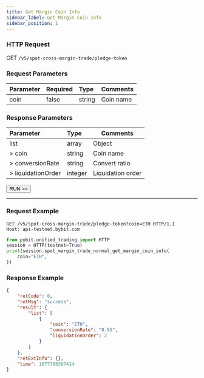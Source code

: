 ```yaml
---
title: Get Margin Coin Info
sidebar_label: Get Margin Coin Info
sidebar_position: 1
---
```


### HTTP Request
GET `/v5/spot-cross-margin-trade/pledge-token`

### Request Parameters
| Parameter | Required | Type | Comments|
|:----- |:-------|:-----|------ |
|coin|false|string|Coin name |

### Response Parameters
| Parameter | Type | Comments|
|:----- |:-----|----- |
|list|array|Object|
|> coin|string |Coin name |
|> conversionRate|string |Convert ratio |
|> liquidationOrder|integer |Liquidation order |

<a href="/api-explorer/v5/spot-margin-normal/margin-data"><Button>RUN >></Button></a>

---

### Request Example

<Tabs groupId="programming-languages">
<TabItem value="http" label="HTTP">

```http
GET /v5/spot-cross-margin-trade/pledge-token?coin=ETH HTTP/1.1
Host: api-testnet.bybit.com
```

</TabItem>
<TabItem value="python" label="Python">

```python
from pybit.unified_trading import HTTP
session = HTTP(testnet=True)
print(session.spot_margin_trade_normal_get_margin_coin_info(
    coin="ETH",
))
```

</TabItem>
</Tabs>

### Response Example

```json
{
    "retCode": 0,
    "retMsg": "success",
    "result": {
        "list": [
            {
                "coin": "ETH",
                "conversionRate": "0.95",
                "liquidationOrder": 2
            }
        ]
    },
    "retExtInfo": {},
    "time": 1677750397414
}
```
